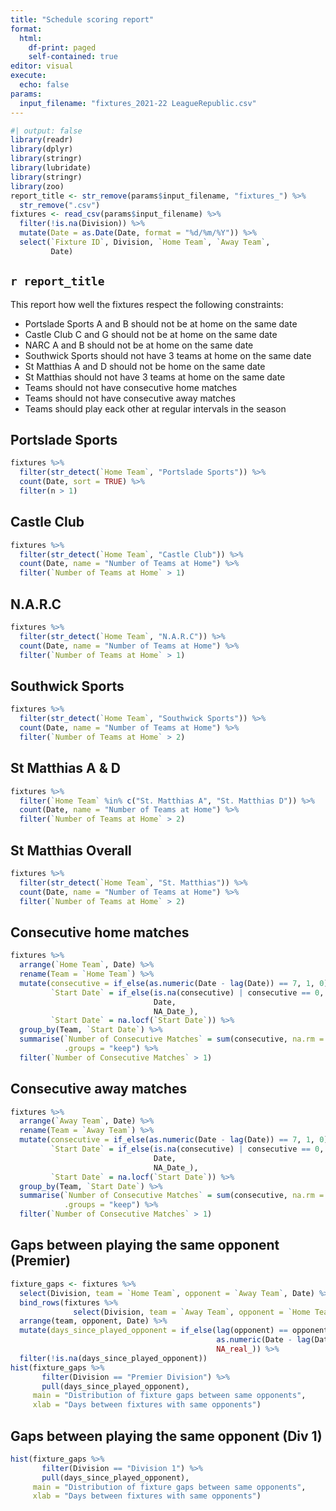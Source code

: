 ```yaml
---
title: "Schedule scoring report"
format:
  html:
    df-print: paged
    self-contained: true
editor: visual
execute: 
  echo: false
params:
  input_filename: "fixtures_2021-22 LeagueRepublic.csv"
---
```


```r
#| output: false
library(readr)
library(dplyr)
library(stringr)
library(lubridate)
library(stringr)
library(zoo)
report_title <- str_remove(params$input_filename, "fixtures_") %>%
  str_remove(".csv")
fixtures <- read_csv(params$input_filename) %>%
  filter(!is.na(Division)) %>%
  mutate(Date = as.Date(Date, format = "%d/%m/%Y")) %>%
  select(`Fixture ID`, Division, `Home Team`, `Away Team`,
         Date)
```


## `r report_title`

This report how well the fixtures respect the following constraints:

- Portslade Sports A and B should not be at home on the same date
- Castle Club C and G should not be at home on the same date
- NARC A and B should not be at home on the same date
- Southwick Sports should not have 3 teams at home on the same date
- St Matthias A and D should not be home on the same date
- St Matthias should not have 3 teams at home on the same date
- Teams should not have consecutive home matches
- Teams should not have consecutive away matches
- Teams should play eack other at regular intervals in the season

## Portslade Sports

```r
fixtures %>%
  filter(str_detect(`Home Team`, "Portslade Sports")) %>%
  count(Date, sort = TRUE) %>%
  filter(n > 1)
```

## Castle Club

```r
fixtures %>%
  filter(str_detect(`Home Team`, "Castle Club")) %>%
  count(Date, name = "Number of Teams at Home") %>%
  filter(`Number of Teams at Home` > 1)
```

## N.A.R.C

```r
fixtures %>%
  filter(str_detect(`Home Team`, "N.A.R.C")) %>%
  count(Date, name = "Number of Teams at Home") %>%
  filter(`Number of Teams at Home` > 1)
```

## Southwick Sports

```r
fixtures %>%
  filter(str_detect(`Home Team`, "Southwick Sports")) %>%
  count(Date, name = "Number of Teams at Home") %>%
  filter(`Number of Teams at Home` > 2)
```

## St Matthias A & D

```r
fixtures %>%
  filter(`Home Team` %in% c("St. Matthias A", "St. Matthias D")) %>%
  count(Date, name = "Number of Teams at Home") %>%
  filter(`Number of Teams at Home` > 2)
```

## St Matthias Overall

```r
fixtures %>%
  filter(str_detect(`Home Team`, "St. Matthias")) %>%
  count(Date, name = "Number of Teams at Home") %>%
  filter(`Number of Teams at Home` > 2)
```

## Consecutive home matches

```r
fixtures %>%
  arrange(`Home Team`, Date) %>%
  rename(Team = `Home Team`) %>%
  mutate(consecutive = if_else(as.numeric(Date - lag(Date)) == 7, 1, 0),
         `Start Date` = if_else(is.na(consecutive) | consecutive == 0,
                                Date,
                                NA_Date_),
         `Start Date` = na.locf(`Start Date`)) %>%
  group_by(Team, `Start Date`) %>%
  summarise(`Number of Consecutive Matches` = sum(consecutive, na.rm = TRUE) + 1,
            .groups = "keep") %>%
  filter(`Number of Consecutive Matches` > 1)
```

## Consecutive away matches

```r
fixtures %>%
  arrange(`Away Team`, Date) %>%
  rename(Team = `Away Team`) %>%
  mutate(consecutive = if_else(as.numeric(Date - lag(Date)) == 7, 1, 0),
         `Start Date` = if_else(is.na(consecutive) | consecutive == 0,
                                Date,
                                NA_Date_),
         `Start Date` = na.locf(`Start Date`)) %>%
  group_by(Team, `Start Date`) %>%
  summarise(`Number of Consecutive Matches` = sum(consecutive, na.rm = TRUE) + 1,
            .groups = "keep") %>%
  filter(`Number of Consecutive Matches` > 1)
```

## Gaps between playing the same opponent (Premier)

```r
fixture_gaps <- fixtures %>%
  select(Division, team = `Home Team`, opponent = `Away Team`, Date) %>%
  bind_rows(fixtures %>%
              select(Division, team = `Away Team`, opponent = `Home Team`, Date)) %>%
  arrange(team, opponent, Date) %>%
  mutate(days_since_played_opponent = if_else(lag(opponent) == opponent,
                                              as.numeric(Date - lag(Date)),
                                              NA_real_)) %>%
  filter(!is.na(days_since_played_opponent))
hist(fixture_gaps %>%
       filter(Division == "Premier Division") %>%
       pull(days_since_played_opponent),
     main = "Distribution of fixture gaps between same opponents",
     xlab = "Days between fixtures with same opponents")
```

## Gaps between playing the same opponent (Div 1)

```r
hist(fixture_gaps %>%
       filter(Division == "Division 1") %>%
       pull(days_since_played_opponent),
     main = "Distribution of fixture gaps between same opponents",
     xlab = "Days between fixtures with same opponents")
```
